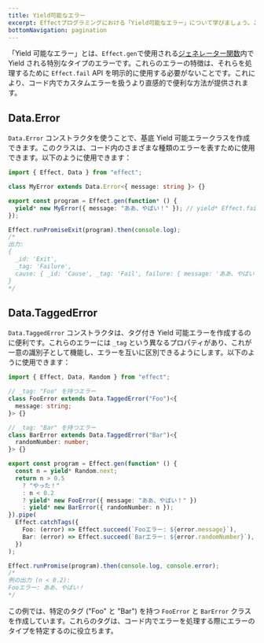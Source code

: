 ```yaml
---
title: Yield可能なエラー
excerpt: Effectプログラミングにおける「Yield可能なエラー」について学びましょう。これは、ジェネレーター関数内でカスタムエラーを扱うための便利な方法です。基底およびタグ付きのYield可能なエラーを作成するための `Data.Error` および `Data.TaggedError` コンストラクタを探索し、コード内のエラー処理を簡素化します。
bottomNavigation: pagination
---
```


「Yield 可能なエラー」とは、`Effect.gen`で使用される[ジェネレーター関数](../essentials/using-generators)内で Yield される特別なタイプのエラーです。これらのエラーの特徴は、それらを処理するために `Effect.fail` API を明示的に使用する必要がないことです。これにより、コード内でカスタムエラーを扱うより直感的で便利な方法が提供されます。

## Data.Error

`Data.Error` コンストラクタを使うことで、基底 Yield 可能エラークラスを作成できます。このクラスは、コード内のさまざまな種類のエラーを表すために使用できます。以下のように使用できます：

```ts twoslash
import { Effect, Data } from "effect";

class MyError extends Data.Error<{ message: string }> {}

export const program = Effect.gen(function* () {
  yield* new MyError({ message: "ああ、やばい！" }); // yield* Effect.fail(new MyError({ message: "ああ、やばい！" }) と同じ
});

Effect.runPromiseExit(program).then(console.log);
/*
出力:
{
  _id: 'Exit',
  _tag: 'Failure',
  cause: { _id: 'Cause', _tag: 'Fail', failure: { message: 'ああ、やばい！' } }
}
*/
```

## Data.TaggedError

`Data.TaggedError` コンストラクタは、タグ付き Yield 可能エラーを作成するのに便利です。これらのエラーには `_tag` という異なるプロパティがあり、これが一意の識別子として機能し、エラーを互いに区別できるようにします。以下のように使用できます：

```ts twoslash
import { Effect, Data, Random } from "effect";

// _tag: "Foo" を持つエラー
class FooError extends Data.TaggedError("Foo")<{
  message: string;
}> {}

// _tag: "Bar" を持つエラー
class BarError extends Data.TaggedError("Bar")<{
  randomNumber: number;
}> {}

export const program = Effect.gen(function* () {
  const n = yield* Random.next;
  return n > 0.5
    ? "やった！"
    : n < 0.2
    ? yield* new FooError({ message: "ああ、やばい！" })
    : yield* new BarError({ randomNumber: n });
}).pipe(
  Effect.catchTags({
    Foo: (error) => Effect.succeed(`Fooエラー: ${error.message}`),
    Bar: (error) => Effect.succeed(`Barエラー: ${error.randomNumber}`),
  })
);

Effect.runPromise(program).then(console.log, console.error);
/*
例の出力 (n < 0.2):
Fooエラー: ああ、やばい！
*/
```

この例では、特定のタグ ("Foo" と "Bar") を持つ `FooError` と `BarError` クラスを作成しています。これらのタグは、コード内でエラーを処理する際にエラーのタイプを特定するのに役立ちます。
